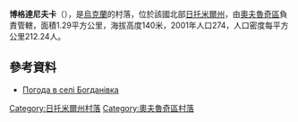 {{coord|51|17|17|N|28|58|22|E|scale:30000|display=title}}

'''博格達尼夫卡'''（{{lang-uk|Богданівка}}），是[[烏克蘭|烏克蘭]]的村落，位於該國北部[[日托米爾州|日托米爾州]]，由[[奧夫魯奇區|奧夫魯奇區]]負責管轄，面積1.29平方公里，海拔高度140米，2001年人口274，人口密度每平方公里212.24人。

==參考資料==
* [http://weather.in.ua/ua/zhitomirskaja/1575 Погода в селі Богданівка] {{Wayback|url=http://weather.in.ua/ua/zhitomirskaja/1575 |date=20111219140932 }}

{{DEFAULTSORT:Богданівка}}
[[Category:日托米爾州村落|Category:日托米爾州村落]]
[[Category:奧夫魯奇區村落|Category:奧夫魯奇區村落]]


{{Zhytomyr-geo-stub}}